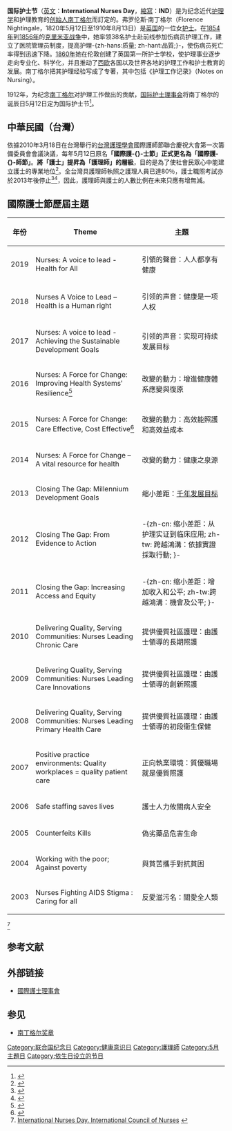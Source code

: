 {{noteTA
|1=zh-tw:國際護理師節;zh-hk:國際護理師節;zh-cn:国际护士节;
}}

'''国际护士节'''（[[英文|英文]]：'''International Nurses Day'''，[[縮寫|縮寫]]：'''IND'''）是为纪念近代[[护理学|护理学]]和护理教育的[[创始人|创始人]][[南丁格尔|南丁格尔]]而訂定的。弗罗伦斯·南丁格尔（Florence Nightingale，1820年5月12日至1910年8月13日）是[[英国|英国]]的一位女[[护士|护士]]。在[[1854年|1854年]]到[[1856年|1856年]]的[[克里米亚战争|克里米亚战争]]中，她率领38名护士赴前线参加伤病员护理工作，建立了医院管理员制度，提高护理-{zh-hans:质量; zh-hant:品質;}-，使伤病员死亡率得到迅速下降。[[1860年|1860年]]她在伦敦创建了英国第一所护士学校，使护理事业逐步走向专业化、科学化，并且推动了[[西欧|西欧]]各国以及世界各地的护理工作和护士教育的发展。南丁格尔把其护理经验写成了专著，其中包括《护理工作记录》（Notes on Nursing）。

1912年，为纪念[[南丁格尔|南丁格尔]]对护理工作做出的贡献，[[国际护士理事会|国际护士理事会]]将南丁格尔的诞辰日5月12日定为国际护士节<ref>{{Cite web |url=http://news.xinhuanet.com/world/2009-05/11/content_11351789.htm |title=背景资料：国际护士节 |accessdate=2010-07-12 |archive-date=2015-04-02 |archive-url=https://web.archive.org/web/20150402173615/http://news.xinhuanet.com/world/2009-05/11/content_11351789.htm |dead-url=no }}</ref>。

== {{flagicon|ROC}} 中華民國（台灣） ==
依據2010年3月18日在台灣舉行的[[台灣護理學會|台灣護理學會]]國際護師節聯合慶祝大會第一次籌備委員會會議決議，每年5月12日原名'''「國際護-{}-士節」正式更名為「國際護-{}-師節」'''。'''將「護士」提昇為「護理師」的層級'''，目的是為了使社會民眾心中能建立護士的專業地位<ref>{{cite journal | title = 理事長的話 | journal = 台灣護理學會通訊 | date = 2010 | first =  | last =  | volume = 126 | issue =  | pages = 1 | id =  | url = http://www.twna.org.tw/TWNA_BACKEND/upload/web/home_00/monthly/110/%E8%AD%B7%E7%90%86%E6%9C%83%E8%A8%8A126_0331ok.pdf | accessdate = 2011-05-08 | archive-date = 2021-07-02 | archive-url = https://web.archive.org/web/20210702044819/http://www.twna.org.tw/TWNA_BACKEND/upload/web/home_00/monthly/110/%E8%AD%B7%E7%90%86%E6%9C%83%E8%A8%8A126_0331ok.pdf }}</ref>。全台灣具護理師執照之護理人員已達80％，護士職照考試亦於2013年後停止<ref>{{cite web|url=http://web02.cych.org.tw/cych_OA/NEWS%5C0508-99%E5%B9%B4%E5%9C%8B%E9%9A%9B%E8%AD%B7%E5%B8%AB%E7%AF%80%E6%85%B0%E5%95%8F%E8%A1%8C.pdf|title=今年起護士節更名為國際護師節 並讓愛深耕社區|last=|first=|coauthors=|date=2010-05-08|publisher=嘉義基督教醫院|accessdate=2011-05-08}}{{dead link|date=2017年12月 |bot=InternetArchiveBot |fix-attempted=yes }}</ref><ref>{{cite web|url=http://www.doh.gov.tw/statistic/eBAS/醫療機構及醫事人員統計/執業醫事人員數及每萬人口醫事人員數/醫事人員數.xls|title=執業醫事人員數及每萬人口醫事人員數|last=|first=|coauthors=|date=2009|publisher=行政院衛生署統計室|accessdate=2011-05-08}}{{dead link|date=2017年12月 |bot=InternetArchiveBot |fix-attempted=yes }}</ref>，因此，護理師與護士的人數比例在未來只應有增無減。

== 國際護士節歷屆主題 ==
{| class="wikitable"
|-
! 年份 !! Theme !! 主題
|-
| 2019 || Nurses: A voice to lead - Health for All || 引領的聲音：人人都享有健康
|-
| 2018 || Nurses A Voice to Lead – Health is a Human right || 引领的声音：健康是一项人权
|-
| 2017 || Nurses: A voice to lead - Achieving the Sustainable Development Goals || 引领的声音：实现可持续发展目标
|-
| 2016 || Nurses: A Force for Change: Improving Health Systems' Resilience<ref>{{Cite web|title = 2016 – Nurses: A Force for Change: Improving health systems' resilience|url = http://www.icn.ch/publications/2016-nurses-a-force-for-change-improving-health-systems-resilience/|website = www.icn.ch|accessdate = 9 February 2016|archive-date = 2016-02-15|archive-url = https://web.archive.org/web/20160215223738/http://www.icn.ch/publications/2016-nurses-a-force-for-change-improving-health-systems-resilience/|dead-url = yes}}</ref> || 改變的動力：增進健康體系應變與復原
|-
| 2015 || Nurses: A Force for Change: Care Effective, Cost Effective<ref>{{Cite web|title = 2015 – Nurses: A Force for Change: Care Effective, Cost Effective|url = http://www.icn.ch/publications/2015-nurses-a-force-for-change-care-effective-cost-effective/|website = www.icn.ch|accessdate = 9 February 2016|archive-date = 2016-02-05|archive-url = https://web.archive.org/web/20160205085434/http://www.icn.ch/publications/2015-nurses-a-force-for-change-care-effective-cost-effective/|dead-url = yes}}</ref> || 改變的動力：高效能照護和高效益成本
|-
| 2014 || Nurses: A Force for Change – A vital resource for health || 改變的動力：健康之泉源
|-
| 2013 || Closing The Gap: Millennium Development Goals || 缩小差距：[[千年发展目标|千年发展目标]]
|-
| 2012 || Closing The Gap: From Evidence to Action || -{zh-cn: 缩小差距：从护理实证到临床应用; zh-tw: 跨越鴻溝：依據實證採取行動; }-
|-
| 2011 || Closing the Gap: Increasing Access and Equity || -{zh-cn: 缩小差距：增加收入和公平; zh-tw:跨越鴻溝：機會及公平; }-
|-
| 2010 || Delivering Quality, Serving Communities: Nurses Leading Chronic Care || 提供優質社區護理：由護士領導的長期照護
|-
| 2009 || Delivering Quality, Serving Communities: Nurses Leading Care Innovations || 提供優質社區護理：由護士領導的創新照護
|-
| 2008 || Delivering Quality, Serving Communities: Nurses Leading Primary Health Care || 提供優質社區護理：由護士領導的初段衛生保健
|-
| 2007 || Positive practice environments: Quality workplaces = quality patient care || 正向執業環境：質優職場就是優質照護
|-
| 2006 || Safe staffing saves lives || 護士人力攸關病人安全
|-
| 2005 || Counterfeits Kills || 偽劣藥品危害生命
|-
| 2004 || Working with the poor; Against poverty || 與貧苦攜手對抗貧困
|-
| 2003 || Nurses Fighting AIDS Stigma : Caring for all || 反愛滋污名：關愛全人類
|}<ref>[http://www.icn.ch/publications/international-nurses-day/ International Nurses Day. International Council of Nurses] {{Wayback|url=http://www.icn.ch/publications/international-nurses-day/ |date=20130519044608 }}{{en icon}}</ref>

== 参考文献 ==
{{Reflist}}

== 外部链接 ==
* [http://www.icn.ch/ 國際護士理事會]{{Wayback|url=http://www.icn.ch/ |date=20100503063433 }} {{en icon}}

== 参见 ==
* [[南丁格尔奖章|南丁格尔奖章]]

[[Category:联合国纪念日|Category:联合国纪念日]]
[[Category:健康意识日|Category:健康意识日]]
[[Category:護理師|Category:護理師]]
[[Category:5月主題日|Category:5月主題日]]
[[Category:依生日设立的节日|Category:依生日设立的节日]]